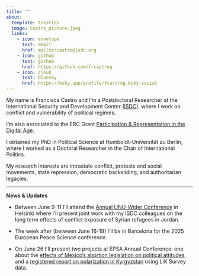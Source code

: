 ---
title: ""
about:
  template: trestles
  image: Castro_picture.jpeg
  links:
    - icon: envelope
      text: email
      href: mailto:castro@isdc.org
    - icon: github
      text: github
      href: https://github.com/frcastrog
    - icon: cloud
      text: bluesky
      href: https://bsky.app/profile/fcastrog.bsky.social
---

My name is Francisca Castro and I'm a Postdoctoral Researcher at the International Security and Development Center ([ISDC](https://isdc.org/)), where I work on conflict and vulnerability of political regimes.

I'm also associated to the ERC Grant [Participation & Representation in the Digital Age](https://www.prd-erc.eu/).

I obtained my PhD in Political Science at Humboldt-Universität zu Berlin, where I worked as a Doctoral Researcher in the Chair of International Politics.

My research interests are intrastate conflict, protests and social movements, state repression, democratic backsliding, and authoritarian legacies.

---

**News & Updates**

- Between June 9-11 I'll attend the [Annual UNU-Wider Conference](https://www.wider.unu.edu/programme/conference-programme-safeguarding-tomorrow-innovative-approaches-growth-and-equity) in Helsinki where I'll present joint work with my ISDC colleagues on the long term effects of conflict exposure of Syrian refugees in Jordan. 

- The week after (between June 16-19) I'll be in Barcelona for the 2025 European Peace Science conference. 

- On June 26 I'll present two projects at EPSA Annual Conference: one about the [effects of Mexico's abortion legislation on political attitudes](https://coms.events/epsa2025/data/abstracts/en/abstract_0518_2243_0139.html?zoom_query=castro&zoom_and=0&presenters=&pres_type=-1&room=-1&date=-1&zoom_sort=0), and a [registered report on polarization in Kyrgyzstan](https://coms.events/epsa2025/data/abstracts/en/abstract_0085_2238_0183.html?zoom_query=castro&zoom_and=0&presenters=&pres_type=-1&room=-1&date=-1&zoom_sort=0) using LiK Survey data.  